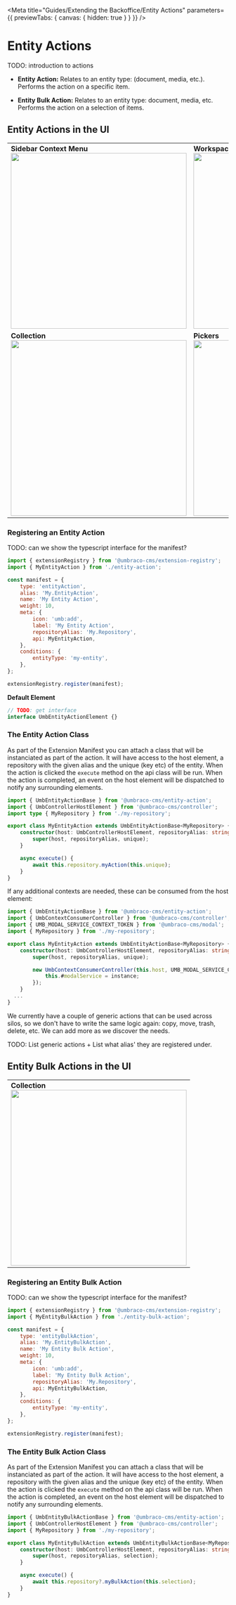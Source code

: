 
<Meta
	title="Guides/Extending the Backoffice/Entity Actions"
	parameters={{ previewTabs: { canvas: { hidden: true } } }}
/>

# Entity Actions

TODO: introduction to actions

- **Entity Action:**
  Relates to an entity type: (document, media, etc.). Performs the action on a specific item.

- **Entity Bulk Action:**
  Relates to an entity type: document, media, etc. Performs the action on a selection of items.

## Entity Actions in the UI

<table>
	<tbody>
		<tr>
			<td>
				<div>
					<strong>Sidebar Context Menu</strong>
				</div>
				<img src="docs/entity-action-sidebar-context.svg" width="400" />
			</td>
			<td>
				<div>
					<strong>Workspace Action Menu</strong>
				</div>
				<img src="docs/entity-action-workspace-menu.svg" width="400" />
			</td>
		</tr>
		<tr>
			<td>
				<div>
					<strong>Collection</strong>
				</div>
				<img src="docs/entity-action-collection-menu.svg" width="400" />
			</td>
			<td>
				<div>
					<strong>Pickers</strong>
				</div>
				<img src="docs/entity-action-picker-context-menu.svg" width="400" />
			</td>
		</tr>
	</tbody>
</table>

### Registering an Entity Action

TODO: can we show the typescript interface for the manifest?

```javascript
import { extensionRegistry } from '@umbraco-cms/extension-registry';
import { MyEntityAction } from './entity-action';

const manifest = {
	type: 'entityAction',
	alias: 'My.EntityAction',
	name: 'My Entity Action',
	weight: 10,
	meta: {
		icon: 'umb:add',
		label: 'My Entity Action',
		repositoryAlias: 'My.Repository',
		api: MyEntityAction,
	},
	conditions: {
		entityType: 'my-entity',
	},
};

extensionRegistry.register(manifest);
```

**Default Element**

```ts
// TODO: get interface
interface UmbEntityActionElement {}
```

### The Entity Action Class

As part of the Extension Manifest you can attach a class that will be instanciated as part of the action. It will have access to the host element, a repository with the given alias and the unique (key etc) of the entity. When the action is clicked the `execute` method on the api class will be run. When the action is completed, an event on the host element will be dispatched to notify any surrounding elements.

```ts
import { UmbEntityActionBase } from '@umbraco-cms/entity-action';
import { UmbControllerHostElement } from '@umbraco-cms/controller';
import type { MyRepository } from './my-repository';

export class MyEntityAction extends UmbEntityActionBase<MyRepository> {
	constructor(host: UmbControllerHostElement, repositoryAlias: string, unique: string) {
		super(host, repositoryAlias, unique);
	}

	async execute() {
		await this.repository.myAction(this.unique);
	}
}
```

If any additional contexts are needed, these can be consumed from the host element:

```ts
import { UmbEntityActionBase } from '@umbraco-cms/entity-action';
import { UmbContextConsumerController } from '@umbraco-cms/controller';
import { UMB_MODAL_SERVICE_CONTEXT_TOKEN } from '@umbraco-cms/modal';
import { MyRepository } from './my-repository';

export class MyEntityAction extends UmbEntityActionBase<MyRepository> {
	constructor(host: UmbControllerHostElement, repositoryAlias: string, unique: string) {
		super(host, repositoryAlias, unique);

		new UmbContextConsumerController(this.host, UMB_MODAL_SERVICE_CONTEXT_TOKEN, (instance) => {
			this.#modalService = instance;
		});
	}
  ...
}
```

We currently have a couple of generic actions that can be used across silos, so we don't have to write the same logic again: copy, move, trash, delete, etc. We can add more as we discover the needs.

TODO: List generic actions + List what alias' they are registered under.

## Entity Bulk Actions in the UI

<table>
	<tbody>
		<tr>
			<td>
				<div>
					<strong>Collection</strong>
				</div>
				<img src="docs/entity-bulk-action-collection-menu.svg" width="400" />
			</td>
		</tr>
	</tbody>
</table>

### Registering an Entity Bulk Action

TODO: can we show the typescript interface for the manifest?

```javascript
import { extensionRegistry } from '@umbraco-cms/extension-registry';
import { MyEntityBulkAction } from './entity-bulk-action';

const manifest = {
	type: 'entityBulkAction',
	alias: 'My.EntityBulkAction',
	name: 'My Entity Bulk Action',
	weight: 10,
	meta: {
		icon: 'umb:add',
		label: 'My Entity Bulk Action',
		repositoryAlias: 'My.Repository',
		api: MyEntityBulkAction,
	},
	conditions: {
		entityType: 'my-entity',
	},
};

extensionRegistry.register(manifest);
```

### The Entity Bulk Action Class

As part of the Extension Manifest you can attach a class that will be instanciated as part of the action. It will have access to the host element, a repository with the given alias and the unique (key etc) of the entity. When the action is clicked the `execute` method on the api class will be run. When the action is completed, an event on the host element will be dispatched to notify any surrounding elements.

```ts
import { UmbEntityBulkActionBase } from '@umbraco-cms/entity-action';
import { UmbControllerHostElement } from '@umbraco-cms/controller';
import { MyRepository } from './my-repository';

export class MyEntityBulkAction extends UmbEntityBulkActionBase<MyRepository> {
	constructor(host: UmbControllerHostElement, repositoryAlias: string, selection: Array<string>) {
		super(host, repositoryAlias, selection);
	}

	async execute() {
		await this.repository?.myBulkAction(this.selection);
	}
}
```
